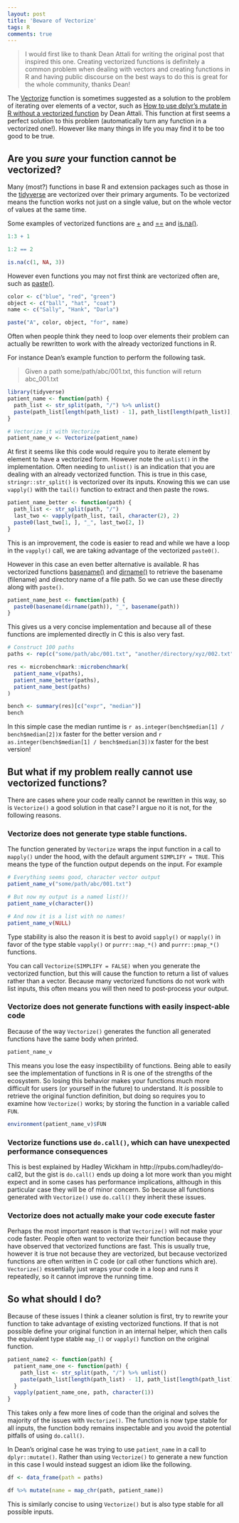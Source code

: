 ```yaml
---
layout: post
title: 'Beware of Vectorize'
tags: R
comments: true
---
```


> I would first like to thank Dean Attali for writing the original post that
inspired this one. Creating vectorized functions is definitely a common problem
when dealing with vectors and creating functions in R and having public
discourse on the best ways to do this is great for the whole community, thanks
Dean!

The [Vectorize] function is sometimes suggested as a solution to the problem of
iterating over elements of a vector, such as [How to use dplyr's mutate in R
without a vectorized function][dean] by Dean Attali. This function at first
seems a perfect solution to this problem (automatically turn any function in a
vectorized one!). However like many things in life you may find it to be too
good to be true.

## Are you _sure_ your function cannot be vectorized?

Many (most?) functions in base R and extension packages such as those in the
[tidyverse] are vectorized over their primary arguments. To be vectorized means the
function works not just on a single value, but on the whole vector of values at
the same time.

Some examples of vectorized functions are [+][plus] and [==](equality) and [is.na()][missing].

```r
1:3 + 1

1:2 == 2

is.na(c(1, NA, 3))
```

However even functions you may not first think are vectorized often are, such as [paste()][paste].

```r
color <- c("blue", "red", "green")
object <- c("ball", "hat", "coat")
name <- c("Sally", "Hank", "Darla")

paste("A", color, object, "for", name)
```

Often when people think they need to loop over elements their problem can
actually be rewritten to work with the already vectorized functions in R.

For instance Dean's example function to perform the following task.

> Given a path some/path/abc/001.txt, this function will return abc_001.txt

```r
library(tidyverse)
patient_name <- function(path) {
  path_list <- str_split(path, "/") %>% unlist()
  paste(path_list[length(path_list) - 1], path_list[length(path_list)], sep = "_")
}

# Vectorize it with Vectorize
patient_name_v <- Vectorize(patient_name)
```

At first it seems like this code would require you to iterate element by element to
have a vectorized form. However note the `unlist()` in the implementation.
Often needing to `unlist()` is an indication that you are dealing with an already vectorized
function. This is true in this case, `stringr::str_split()` is vectorized over
its inputs. Knowing this we can use `vapply()` with the `tail()` function to
extract and then paste the rows.

```r
patient_name_better <- function(path) {
  path_list <- str_split(path, "/")
  last_two <- vapply(path_list, tail, character(2), 2)
  paste0(last_two[1, ], "_", last_two[2, ])
}
```

This is an improvement, the code is easier to read and while we have a loop in
the `vapply()` call, we are taking advantage of the vectorized `paste0()`.

However in this case an even better alternative is available. R has vectorized
functions [basename()][basename] and [dirname()][basename] to retrieve the
basename (filename) and directory name of a file path. So we can use these
directly along with `paste()`.

```r
patient_name_best <- function(path) {
  paste0(basename(dirname(path)), "_", basename(path))
}
```

This gives us a very concise implementation and because all of these functions
are implemented directly in C this is also very fast.

```r
# Construct 100 paths
paths <- rep(c("some/path/abc/001.txt", "another/directory/xyz/002.txt"), 100)

res <- microbenchmark::microbenchmark(
  patient_name_v(paths),
  patient_name_better(paths),
  patient_name_best(paths)
)

bench <- summary(res)[c("expr", "median")]
bench
```

In this simple case the median runtime is `r as.integer(bench$median[1] /
bench$median[2])`x faster for the better version and
`r as.integer(bench$median[1] / bench$median[3])`x faster for the best version!

## But what if my problem really cannot use vectorized functions?

There are cases where your code really cannot be rewritten in this way, so
is `Vectorize()` a good solution in that case? I argue no it is not, for the
following reasons.

### Vectorize does not generate type stable functions.

The function generated by `Vectorize` wraps the input function in a call to
`mapply()` under the hood, with the default argument `SIMPLIFY = TRUE`. This
means the type of the function output depends on the input. For example

```r
# Everything seems good, character vector output
patient_name_v("some/path/abc/001.txt")

# But now my output is a named list()!
patient_name_v(character())

# And now it is a list with no names!
patient_name_v(NULL)
```

Type stability is also the reason it is best to avoid `sapply()` or `mapply()`
in favor of the type stable `vapply()` or `purrr::map_*()` and
`purrr::pmap_*()` functions.

You can call `Vectorize(SIMPLIFY = FALSE)` when you generate the vectorized
function, but this will cause the function to return a list of values rather
than a vector. Because many vectorized functions do not work with list inputs,
this often means you will then need to post-process your output.

### Vectorize does not generate functions with easily inspect-able code

Because of the way `Vectorize()` generates the function all generated functions
have the same body when printed.

```r
patient_name_v
```

This means you lose the easy inspectibility of functions. Being able to easily
see the implementation of functions in R is one of the strengths of the
ecosystem. So losing this behavior makes your functions much more difficult for
users (or yourself in the future) to understand. It _is_ possible to retrieve
the original function definition, but doing so requires you to examine how
`Vectorize()` works; by storing the function in a variable called `FUN`.

```r
environment(patient_name_v)$FUN
```

### Vectorize functions use `do.call()`, which can have unexpected performance consequences

This is best explained by Hadley Wickham in http://rpubs.com/hadley/do-call2,
but the gist is `do.call()` ends up doing a lot more work than you might expect
and in some cases has performance implications, although in this particular
case they will be of minor concern. So because all functions generated with `Vectorize()` use `do.call()` they inherit these issues.

### Vectorize does not actually make your code execute faster

Perhaps the most important reason is that `Vectorize()` will not make your code
faster. People often want to vectorize their function because they have observed that vectorized functions are fast. This is usually true,
however it is true not because they are vectorized, but because vectorized
functions are often written in C code (or call other functions which are).
`Vectorize()` essentially just wraps your code in a loop and runs it
repeatedly, so it cannot improve the running time.

## So what should I do?

Because of these issues I think a cleaner solution is first, try to rewrite
your function to take advantage of existing vectorized functions. If that is
not possible define your original function in an internal helper, which then
calls the equivalent type stable `map_()` or `vapply()` function on the
original function.

```r
patient_name2 <- function(path) {
  patient_name_one <- function(path) {
    path_list <- str_split(path, "/") %>% unlist()
    paste(path_list[length(path_list) - 1], path_list[length(path_list)], sep = "_")
  }
  vapply(patient_name_one, path, character(1))
}
```

This takes only a few more lines of code than the original and solves the
majority of the issues with `Vectorize()`. The function is now type stable for
all inputs, the function body remains inspectable and you avoid the potential
pitfalls of using `do.call()`.

In Dean's original case he was trying to use `patient_name` in a call to
`dplyr::mutate()`. Rather than using `Vectorize()` to generate a new function
in this case I would instead suggest an idiom like the following.

```r
df <- data_frame(path = paths)

df %>% mutate(name = map_chr(path, patient_name))
```

This is similarly concise to using `Vectorize()` but is also type stable for all possible
inputs.

[Vectorize]: https://www.rdocumentation.org/packages/base/versions/3.4.3/topics/Vectorize
[dean]: https://deanattali.com/blog/mutate-non-vectorized/
[basename]: https://www.rdocumentation.org/packages/base/versions/3.4.3/topics/basename
[dirname]: https://www.rdocumentation.org/packages/base/versions/3.4.3/topics/basename
[tidyverse]: https://www.tidyverse.org
[paste]: https://www.rdocumentation.org/packages/base/versions/3.4.3/topics/paste
[plus]: https://www.rdocumentation.org/packages/base/versions/3.4.3/topics/Arithmetic
[equality]: https://www.rdocumentation.org/packages/base/versions/3.4.3/topics/Comparison
[sum]: https://www.rdocumentation.org/packages/base/versions/3.4.3/topics/sum
[missing]: https://www.rdocumentation.org/packages/base/versions/3.4.3/topics/NA
